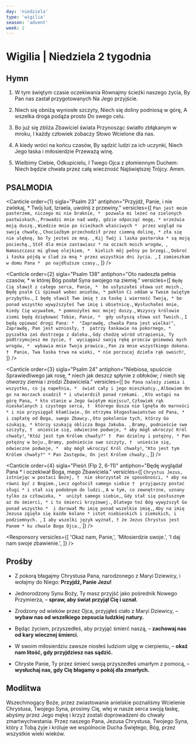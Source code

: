 ```yaml
---
day: 'niedziela'
type: 'wigilia'
season: 'advent'
week: 2
---
```


# Wigilia | Niedziela 2 tygodnia

<OpeningVersicle />

## Hymn

1. W tym świętym czasie oczekiwania
   Równajmy ścieżki naszego życia,
   By Pan nas zastał przygotowanych
   Na Jego przyjście.

2. Niech się obniżą wyniosłe szczyty,
   Niech się doliny podniosą w górę,
   A wszelka droga podąża prosto
   Do swego celu.

3. Bo już się zbliża Zbawiciel świata
   Przynosząc światło zbłąkanym w mroku,
   I każdy człowiek zobaczy Słowo
   Wcielone dla nas.

4. A kiedy wróci na końcu czasów,
   By sądzić ludzi za ich uczynki,
   Niech Jego łaska i miłosierdzie
   Przeważą winę.

5. Wielbimy Ciebie, Odkupicielu,
   I Twego Ojca z płomiennym Duchem:
   Niech będzie chwała przez całą wieczność
   Najświętszej Trójcy. Amen.

## PSALMODIA

<Canticle
  order={1}
  sigla="Psalm 23"
  antiphon="Przyjdź, Panie, i nie zwlekaj, * Twój lud, Izraela, uwolnij z przewiny."
  versicles={[
    `Pan jest moim pasterzem, niczego mi nie braknie, * 
pozwala mi leżeć na zielonych pastwiskach.`,
    `Prowadzi mnie nad wody, gdzie odpocząć mogę, *
orzeźwia moją duszę.`,
    `Wiedzie mnie po ścieżkach właściwych * 
przez wzgląd na swoją chwałę.`,
    `Chociażbym przechodził przez ciemną dolinę, *
zła się nie ulęknę, bo Ty jesteś ze mną. `,
    `Kij Twój i laska pasterska *
są moją pociechą.`,
    `Stół dla mnie zastawiasz *
na oczach moich wrogów, `,
    `Namaszczasz mi głowę olejkiem, * 
kielich mój pełny po brzegi.`,
    `Dobroć i łaska pójdą w ślad za mną *
przez wszystkie dni życia. `,
    `I zamieszkam w domu Pana * 
po najdłuższe czasy.`,
  ]}
/>

<Canticle
  order={2}
  sigla="Psalm 138"
  antiphon="Oto nadeszła pełnia czasów, * w której Bóg posłał Syna swojego na ziemię."
  versicles={[
    `Będę Cię sławił z całego serca, Panie, * 
bo usłyszałeś słowa ust moich.`,
    `Będę psalm Ci śpiewał wobec aniołów, *
pokłon Ci oddam w Twoim świętym przybytku.`,
    `I będę sławił Twe imię †
za łaskę i wierność Twoją, *
bo ponad wszystko wywyższyłeś Twe imię i obietnicę.`,
    `Wysłuchałeś mnie, kiedy Cię wzywałem, *
pomnożyłeś moc mojej duszy.`,
    `Wszyscy królowie ziemi będą dziękować Tobie, Panie, * 
gdy usłyszą słowa ust Twoich.`,
    `I będą opiewać drogi Pana: * 
"Zaprawdę, chwała Pana jest wielka!"`,
    `Zaprawdę, Pan jest wzniosły, † 
patrzy łaskawie na pokornego, * 
pyszałka zaś dostrzega z daleka.`,
    `Gdy chodzę wśród utrapienia, Ty podtrzymujesz me życie, † 
wyciągasz swoją rękę przeciw gniewowi mych wrogów, * 
wybawia mnie Twoja prawica.`,
    `Pan za mnie wszystkiego dokona. † 
Panie, Twa łaska trwa na wieki, *
 nie porzucaj dzieła rąk swoich!`,
  ]}
/>

<Canticle
  order={3}
  sigla="Psalm 24"
  antiphon="Niebiosa, spuśćcie Sprawiedliwego jak rosę, * niech jak deszcz spłynie z obłoków; / niech się otworzy ziemia i zrodzi Zbawiciela."
  versicles={[
    `Do Pana należy ziemia i wszystko, co ją napełnia, * 
świat cały i jego mieszkańcy.`,
    `Albowiem On go na morzach osadził *
i utwierdził ponad rzekami. `,
    `Kto wstąpi na górę Pana, *
kto stanie w Jego świętym miejscu?`,
    `Człowiek rąk nieskalanych i czystego serca, † 
którego dusza nie lgnęła do marności *
i nie przysięgał kłamliwie.`,
    `On otrzyma błogosławieństwo od Pana, * 
i zapłatę od Boga, swego Zbawcy.`,
    `Oto pokolenie tych, którzy Go szukają, *
którzy szukają oblicza Boga Jakuba. `,
    `Bramy, podnieście swe szczyty, † 
unieście się, odwieczne podwoje, *
aby mógł wkroczyć Król chwały!`,
    `"Któż jest tym Królem chwały?" † 
Pan dzielny i potężny, *
Pan potężny w boju.`,
    `Bramy, podnieście swe szczyty, † 
unieście się, odwieczne podwoje, * 
aby mógł wkroczyć Król chwały!`,
    `"Kto jest tym Królem chwały?" *
Pan Zastępów, On jest Królem chwały.`,
  ]}
/>

<Canticle
  order={4}
  sigla="Pieśń (Flp 2, 6-11)"
  antiphon="Będę wyglądał Pana * i oczekiwał Boga, mego Zbawiciela."
  versicles={[
    `Chrystus Jezus, istniejąc w postaci Bożej, † 
nie skorzystał ze sposobności, *
aby na równi być z Bogiem.`,
    `Lecz ogołocił samego siebie † 
przyjąwszy postać sługi *
i stał się podobnym do ludzi.`,
    `A w tym, co zewnętrzne, uznany tylko za człowieka, * 
uniżył samego siebie,`,
    `Gdy stał się posłusznym aż do śmierci, *
i to śmierci krzyżowej.`,
    `Dlatego też Bóg wywyższył Go ponad wszystko * 
i darował Mu imię ponad wszelkie imię,`,
    `Aby na imię Jezusa zgięło się każde kolano *
istot niebieskich i ziemskich, i podziemnych. `,
    `I aby wszelki język wyznał, †
że Jezus Chrystus jest Panem *
ku chwale Boga Ojca.`,
  ]}
/>

<Passage
  sigla="2 Sm 7, 12.14a.16"
  passage="Kiedy wypełnią się twoje dni i spoczniesz obok swych przodków, wtedy wzbudzę po tobie potomka twojego, który wyjdzie z twoich wnętrzności, i utwierdzę jego królestwo. Ja będę mu ojcem, a on będzie Mi synem. Przede Mną dom twój i twoje królestwo będzie trwać na wieki. Twój tron będzie utwierdzony na wieki"
/>

<Responsory
  versicles={[
    'Okaż nam, Panie,',
    'Miłosierdzie swoje.',
    'I daj nam swoje zbawienie.',
  ]}
/>

<Magnificat antiphon="Głos wołający na pustyni: * przygotujcie drogę Panu, / prostujcie ścieżki dla Boga naszego." />

## Prośby

- Z pokorą błagajmy Chrystusa Pana, narodzonego z Maryi Dziewicy, i wołajmy do Niego: **Przyjdź, Panie Jezu!**

- Jednorodzony Synu Boży, Ty masz przyjść jako pośrednik Nowego Przymierza, – **spraw, aby świat przyjął Cię i uznał.**

- Zrodzony od wieków przez Ojca, przyjąłeś ciało z Maryi Dziewicy, – **wybaw nas od wszelkiego zepsucia ludzkiej natury.**

- Będąc życiem, przyszedłeś, aby przyjąć śmierć naszą, – **zachowaj nas od kary wiecznej śmierci.**

- W swoim miłosierdziu zawsze niosłeś ludziom ulgę w cierpieniu, – **okaż nam litość, gdy przyjdziesz nas sądzić.**

- Chryste Panie, Ty przez śmierć swoją przyszedłeś umarłym z pomocą, – **wysłuchaj nas, gdy Cię błagamy o pokój dla zmarłych.**

<CustomIntercessions />

<KyrieEleison />

<LordsPrayer />

## Modlitwa

Wszechmogący Boże, przez zwiastowanie anielskie poznaliśmy Wcielenie Chrystusa, Twojego Syna, prosimy Cię, wlej w nasze serca swoją łaskę, abyśmy przez Jego mękę i krzyż zostali doprowadzeni do chwały zmartwychwstania. Przez naszego Pana, Jezusa Chrystusa, Twojego Syna, który z Tobą żyje i króluje we wspólnocie Ducha Świętego, Bóg, przez wszystkie wieki wieków.

<Amen />

<BlessingAndConcludingVersicle  />

<SalveRegina />
